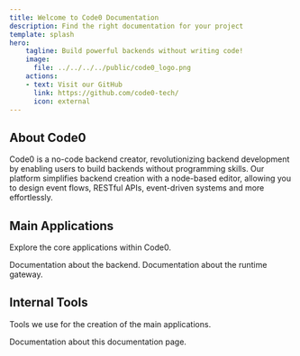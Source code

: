 ```yaml
---
title: Welcome to Code0 Documentation
description: Find the right documentation for your project
template: splash
hero:
    tagline: Build powerful backends without writing code!
    image:
      file: ../../../../public/code0_logo.png
    actions:
    - text: Visit our GitHub
      link: https://github.com/code0-tech/
      icon: external
---
```



## About Code0
Code0 is a no-code backend creator, revolutionizing backend development by enabling users to build backends without programming skills. Our platform simplifies backend creation with a node-based editor, allowing you to design event flows, RESTful APIs, event-driven systems and more effortlessly.

## Main Applications
Explore the core applications within Code0.

<CardGrid stagger>
    <Card title='<a href="sagittarius/">Sagittarius</a>' icon="rocket">
        Documentation about the backend.
    </Card>
    <Card title='<a href="aquila/">Aquila</a>' icon="moon">
        Documentation about the runtime gateway.
    </Card>
</CardGrid>

## Internal Tools
Tools we use for the creation of the main applications.

<CardGrid stagger>
    <Card title='<a href="telescopium/">Telescopium</a>' icon="document">
        Documentation about this documentation page.
    </Card>
</CardGrid>

